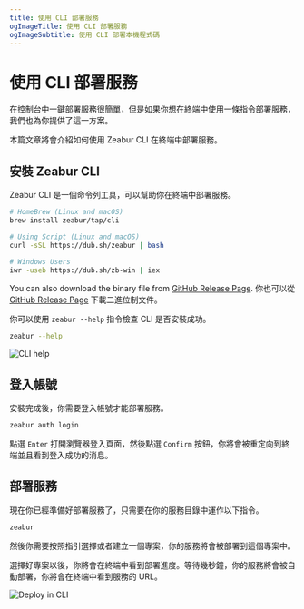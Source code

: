 ```yaml
---
title: 使用 CLI 部署服務
ogImageTitle: 使用 CLI 部署服務
ogImageSubtitle: 使用 CLI 部署本機程式碼
---
```


# 使用 CLI 部署服務

在控制台中一鍵部署服務很簡單，但是如果你想在終端中使用一條指令部署服務，我們也為你提供了這一方案。

本篇文章將會介紹如何使用 Zeabur CLI 在終端中部署服務。

## 安裝 Zeabur CLI

Zeabur CLI 是一個命令列工具，可以幫助你在終端中部署服務。

```bash
# HomeBrew (Linux and macOS)
brew install zeabur/tap/cli

# Using Script (Linux and macOS)
curl -sSL https://dub.sh/zeabur | bash

# Windows Users
iwr -useb https://dub.sh/zb-win | iex
```

You can also download the binary file from [GitHub Release Page](https://github.com/zeabur/cli/releases).
你也可以從 [GitHub Release Page](https://github.com/zeabur/cli/releases) 下載二進位制文件。

你可以使用 `zeabur --help` 指令檢查 CLI 是否安裝成功。

```bash
zeabur --help
```

![CLI help](/deploy/cli/help.png)

## 登入帳號

安裝完成後，你需要登入帳號才能部署服務。

```bash
zeabur auth login
```

點選 `Enter` 打開瀏覽器登入頁面，然後點選 `Confirm` 按鈕，你將會被重定向到終端並且看到登入成功的消息。

## 部署服務

現在你已經準備好部署服務了，只需要在你的服務目錄中運作以下指令。

```bash
zeabur
```

然後你需要按照指引選擇或者建立一個專案，你的服務將會被部署到這個專案中。

選擇好專案以後，你將會在終端中看到部署進度。等待幾秒鐘，你的服務將會被自動部署，你將會在終端中看到服務的 URL。

![Deploy in CLI](/deploy/cli/deploy.png)
